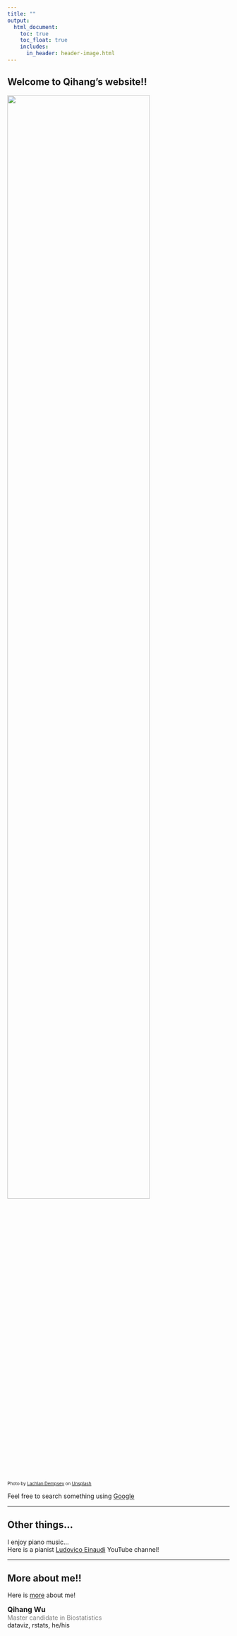 ```yaml
---
title: ""
output: 
  html_document:
    toc: true
    toc_float: true
    includes:
      in_header: header-image.html
---
```


## Welcome to Qihang's website!!

<img src="images/pic1.jpg" style = "width:80%">  

<font size="1"> Photo by <u>[Lachlan Dempsey](https://unsplash.com/@lachlanjdempsey)</u>
on <u>[Unsplash](https://unsplash.com/)</u></font>

Feel free to search something using [Google](https://www.google.com/)

----------------------------------------------------------------------

## Other things...
I enjoy piano music...  
Here is a pianist [Ludovico Einaudi](https://www.youtube.com/channel/UCQxsahIsaO7_nDwVlFRMQiA) 
YouTube channel!

----------------------------------------------------------------------

## More about me!!

Here is [more](resume.html) about me!


<font size="3">**Qihang Wu**</font>  
<span style="color: gray">Master candidate in Biostatistics</span>  
dataviz, rstats, he/his    
[<i class="fab fa-linkedin"></i>](https://www.linkedin.com/in/qihang-wu-2b1b45193/)
[<i class="fab fa-twitter"></i>](https://twitter.com/QihangWu1)
[<i class="fab fa-facebook-square"></i>](https://www.facebook.com/qihang.wu.56/)

